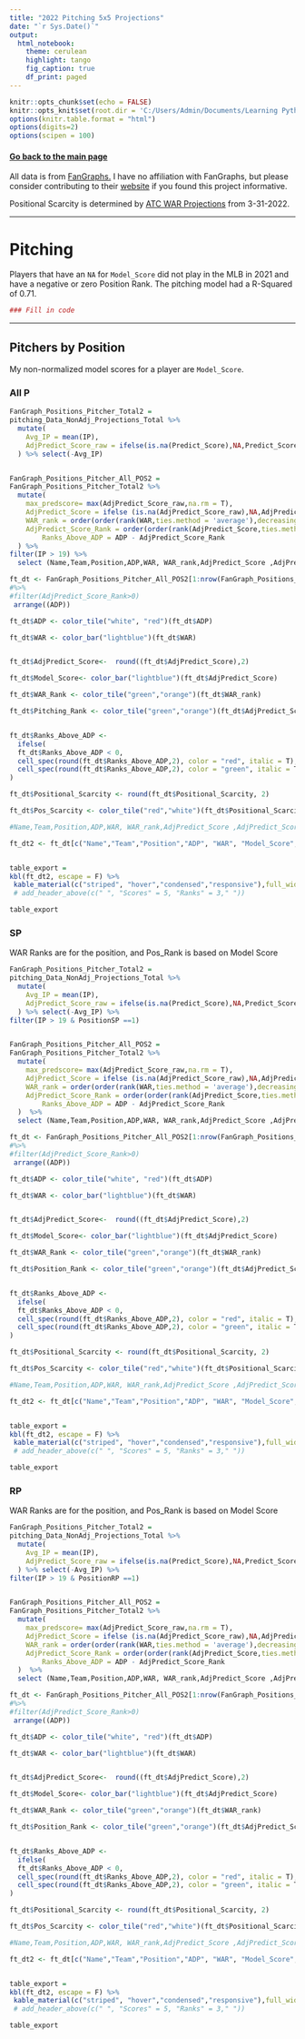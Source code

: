 ```yaml
---
title: "2022 Pitching 5x5 Projections"
date: "`r Sys.Date()`"
output: 
  html_notebook:
    theme: cerulean
    highlight: tango
    fig_caption: true
    df_print: paged
---
```


```r
knitr::opts_chunk$set(echo = FALSE)
knitr::opts_knit$set(root.dir = 'C:/Users/Admin/Documents/Learning Python Folder1/Python Essence Training/Fantasy-Baseball/Data')
options(knitr.table.format = "html") 
options(digits=2)
options(scipen = 100)
```

#### [Go back to the main page](https://dissipation.github.io/DarshDSPortfolio/)


All data is from [FanGraphs.](https://www.fangraphs.com/) I have no affiliation with FanGraphs, but please consider contributing to their [website](https://plus.fangraphs.com/shop/) if you found this project informative.    

Positional Scarcity is determined by [ATC WAR Projections](https://www.fangraphs.com/projections.aspx?pos=all&stats=bat&type=atc&team=0&lg=all&players=0) from 3-31-2022.  

***    

# **Pitching** {.tabset .tabset-pills}   
Players that have an `NA` for `Model_Score` did not play in the MLB in 2021 and have a negative or zero Position Rank. The pitching model had a R-Squared of 0.71. 
```r
### Fill in code
```


***    

## Pitchers by Position {.tabset .tabset-pills}  
My non-normalized model scores for a player are `Model_Score`.    
 
### All P  

```r


FanGraph_Positions_Pitcher_Total2 =
pitching_Data_NonAdj_Projections_Total %>% 
  mutate(
    Avg_IP = mean(IP),
    AdjPredict_Score_raw = ifelse(is.na(Predict_Score),NA,Predict_Score*(IP/Avg_IP)*1)
  ) %>% select(-Avg_IP)


FanGraph_Positions_Pitcher_All_POS2 =
FanGraph_Positions_Pitcher_Total2 %>% 
  mutate(
    max_predscore= max(AdjPredict_Score_raw,na.rm = T),
    AdjPredict_Score = ifelse (is.na(AdjPredict_Score_raw),NA,AdjPredict_Score_raw),
    WAR_rank = order(order(rank(WAR,ties.method = 'average'),decreasing = TRUE)),
    AdjPredict_Score_Rank = order(order(rank(AdjPredict_Score,ties.method = 'average'),decreasing = TRUE))-sum(is.na(AdjPredict_Score)),
        Ranks_Above_ADP = ADP - AdjPredict_Score_Rank
  ) %>%
filter(IP > 19) %>%   
  select (Name,Team,Position,ADP,WAR, WAR_rank,AdjPredict_Score ,AdjPredict_Score_Rank,Ranks_Above_ADP, Positional_Scarcity)

ft_dt <- FanGraph_Positions_Pitcher_All_POS2[1:nrow(FanGraph_Positions_Pitcher_All_POS2), 1:ncol(FanGraph_Positions_Pitcher_All_POS2)] %>% 
#%>% 
#filter(AdjPredict_Score_Rank>0)
 arrange((ADP))

ft_dt$ADP <- color_tile("white", "red")(ft_dt$ADP)

ft_dt$WAR <- color_bar("lightblue")(ft_dt$WAR)


ft_dt$AdjPredict_Score<-  round((ft_dt$AdjPredict_Score),2)

ft_dt$Model_Score<- color_bar("lightblue")(ft_dt$AdjPredict_Score)

ft_dt$WAR_Rank <- color_tile("green","orange")(ft_dt$WAR_rank)

ft_dt$Pitching_Rank <- color_tile("green","orange")(ft_dt$AdjPredict_Score_Rank) 


ft_dt$Ranks_Above_ADP <- 
  ifelse(
  ft_dt$Ranks_Above_ADP < 0,
  cell_spec(round(ft_dt$Ranks_Above_ADP,2), color = "red", italic = T),
  cell_spec(round(ft_dt$Ranks_Above_ADP,2), color = "green", italic = T)
)

ft_dt$Positional_Scarcity <- round(ft_dt$Positional_Scarcity, 2)

ft_dt$Pos_Scarcity <- color_tile("red","white")(ft_dt$Positional_Scarcity)

#Name,Team,Position,ADP,WAR, WAR_rank,AdjPredict_Score ,AdjPredict_Score_Rank,Ranks_Above_ADP, Positional_Scarcity

ft_dt2 <- ft_dt[c("Name","Team","Position","ADP", "WAR", "Model_Score", "WAR_Rank","Pitching_Rank","Pos_Scarcity")]


table_export = 
kbl(ft_dt2, escape = F) %>% 
 kable_material(c("striped", "hover","condensed","responsive"),full_width = F,fixed_thead = T) %>%   column_spec(6, width = "3cm")# %>%
 # add_header_above(c(" ", "Scores" = 5, "Ranks" = 3," "))

table_export  


```


### SP
WAR Ranks are for the position, and Pos_Rank is based on Model Score    
```r

FanGraph_Positions_Pitcher_Total2 =
pitching_Data_NonAdj_Projections_Total %>% 
  mutate(
    Avg_IP = mean(IP),
    AdjPredict_Score_raw = ifelse(is.na(Predict_Score),NA,Predict_Score*(IP/Avg_IP)*1)
  ) %>% select(-Avg_IP) %>%
filter(IP > 19 & PositionSP ==1)


FanGraph_Positions_Pitcher_All_POS2 =
FanGraph_Positions_Pitcher_Total2 %>% 
  mutate(
    max_predscore= max(AdjPredict_Score_raw,na.rm = T),
    AdjPredict_Score = ifelse (is.na(AdjPredict_Score_raw),NA,AdjPredict_Score_raw),
    WAR_rank = order(order(rank(WAR,ties.method = 'average'),decreasing = TRUE)),
    AdjPredict_Score_Rank = order(order(rank(AdjPredict_Score,ties.method = 'average'),decreasing = TRUE))-sum(is.na(AdjPredict_Score)),
        Ranks_Above_ADP = ADP - AdjPredict_Score_Rank
  )  %>%   
  select (Name,Team,Position,ADP,WAR, WAR_rank,AdjPredict_Score ,AdjPredict_Score_Rank,Ranks_Above_ADP, Positional_Scarcity)

ft_dt <- FanGraph_Positions_Pitcher_All_POS2[1:nrow(FanGraph_Positions_Pitcher_All_POS2), 1:ncol(FanGraph_Positions_Pitcher_All_POS2)] %>% 
#%>% 
#filter(AdjPredict_Score_Rank>0)
 arrange((ADP))

ft_dt$ADP <- color_tile("white", "red")(ft_dt$ADP)

ft_dt$WAR <- color_bar("lightblue")(ft_dt$WAR)


ft_dt$AdjPredict_Score<-  round((ft_dt$AdjPredict_Score),2)

ft_dt$Model_Score<- color_bar("lightblue")(ft_dt$AdjPredict_Score)

ft_dt$WAR_Rank <- color_tile("green","orange")(ft_dt$WAR_rank)

ft_dt$Position_Rank <- color_tile("green","orange")(ft_dt$AdjPredict_Score_Rank) 


ft_dt$Ranks_Above_ADP <- 
  ifelse(
  ft_dt$Ranks_Above_ADP < 0,
  cell_spec(round(ft_dt$Ranks_Above_ADP,2), color = "red", italic = T),
  cell_spec(round(ft_dt$Ranks_Above_ADP,2), color = "green", italic = T)
)

ft_dt$Positional_Scarcity <- round(ft_dt$Positional_Scarcity, 2)

ft_dt$Pos_Scarcity <- color_tile("red","white")(ft_dt$Positional_Scarcity)

#Name,Team,Position,ADP,WAR, WAR_rank,AdjPredict_Score ,AdjPredict_Score_Rank,Ranks_Above_ADP, Positional_Scarcity

ft_dt2 <- ft_dt[c("Name","Team","Position","ADP", "WAR", "Model_Score", "WAR_Rank","Position_Rank","Pos_Scarcity")]


table_export = 
kbl(ft_dt2, escape = F) %>% 
 kable_material(c("striped", "hover","condensed","responsive"),full_width = F,fixed_thead = T) %>%   column_spec(6, width = "3cm")# %>%
 # add_header_above(c(" ", "Scores" = 5, "Ranks" = 3," "))

table_export  


```



### RP  
WAR Ranks are for the position, and Pos_Rank is based on Model Score    
```r

FanGraph_Positions_Pitcher_Total2 =
pitching_Data_NonAdj_Projections_Total %>% 
  mutate(
    Avg_IP = mean(IP),
    AdjPredict_Score_raw = ifelse(is.na(Predict_Score),NA,Predict_Score*(IP/Avg_IP)*1)
  ) %>% select(-Avg_IP) %>%
filter(IP > 19 & PositionRP ==1)


FanGraph_Positions_Pitcher_All_POS2 =
FanGraph_Positions_Pitcher_Total2 %>% 
  mutate(
    max_predscore= max(AdjPredict_Score_raw,na.rm = T),
    AdjPredict_Score = ifelse (is.na(AdjPredict_Score_raw),NA,AdjPredict_Score_raw),
    WAR_rank = order(order(rank(WAR,ties.method = 'average'),decreasing = TRUE)),
    AdjPredict_Score_Rank = order(order(rank(AdjPredict_Score,ties.method = 'average'),decreasing = TRUE))-sum(is.na(AdjPredict_Score)),
        Ranks_Above_ADP = ADP - AdjPredict_Score_Rank
  )  %>%   
  select (Name,Team,Position,ADP,WAR, WAR_rank,AdjPredict_Score ,AdjPredict_Score_Rank,Ranks_Above_ADP, Positional_Scarcity)

ft_dt <- FanGraph_Positions_Pitcher_All_POS2[1:nrow(FanGraph_Positions_Pitcher_All_POS2), 1:ncol(FanGraph_Positions_Pitcher_All_POS2)] %>% 
#%>% 
#filter(AdjPredict_Score_Rank>0)
 arrange((ADP))

ft_dt$ADP <- color_tile("white", "red")(ft_dt$ADP)

ft_dt$WAR <- color_bar("lightblue")(ft_dt$WAR)


ft_dt$AdjPredict_Score<-  round((ft_dt$AdjPredict_Score),2)

ft_dt$Model_Score<- color_bar("lightblue")(ft_dt$AdjPredict_Score)

ft_dt$WAR_Rank <- color_tile("green","orange")(ft_dt$WAR_rank)

ft_dt$Position_Rank <- color_tile("green","orange")(ft_dt$AdjPredict_Score_Rank) 


ft_dt$Ranks_Above_ADP <- 
  ifelse(
  ft_dt$Ranks_Above_ADP < 0,
  cell_spec(round(ft_dt$Ranks_Above_ADP,2), color = "red", italic = T),
  cell_spec(round(ft_dt$Ranks_Above_ADP,2), color = "green", italic = T)
)

ft_dt$Positional_Scarcity <- round(ft_dt$Positional_Scarcity, 2)

ft_dt$Pos_Scarcity <- color_tile("red","white")(ft_dt$Positional_Scarcity)

#Name,Team,Position,ADP,WAR, WAR_rank,AdjPredict_Score ,AdjPredict_Score_Rank,Ranks_Above_ADP, Positional_Scarcity

ft_dt2 <- ft_dt[c("Name","Team","Position","ADP", "WAR", "Model_Score", "WAR_Rank","Position_Rank","Pos_Scarcity")]


table_export = 
kbl(ft_dt2, escape = F) %>% 
 kable_material(c("striped", "hover","condensed","responsive"),full_width = F,fixed_thead = T) %>%   column_spec(6, width = "3cm")# %>%
 # add_header_above(c(" ", "Scores" = 5, "Ranks" = 3," "))

table_export  


```




